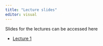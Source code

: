 ```yaml
---
title: "Lecture slides"
editor: visual
---
```


Slides for the lectures can be accessed here

-   [Lecture 1](_slides/lecture01.qmd)
